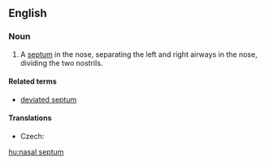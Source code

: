 ==English==
{{wikipedia}}
===Noun===
{{en-noun|sg=[[nasal]] [[septum]]|nasal septa|pl2=nasal septums}}

# {{anatomy}} A [[septum]] in the nose, separating the left and right airways in the nose, dividing the two nostrils.

====Related terms====
* [[deviated septum]]

====Translations====
{{trans-top|septum in the nose}}
* Czech: {{t-|cs|nosní přepážka|f}}
{{trans-mid}}
{{trans-bottom}}

[[hu:nasal septum]]